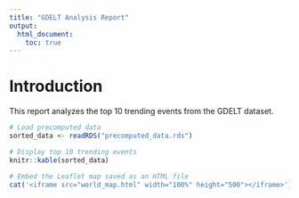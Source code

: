 ```yaml
---
title: "GDELT Analysis Report"
output: 
  html_document:
    toc: true
---
```


# Introduction

This report analyzes the top 10 trending events from the GDELT dataset.

```r
# Load precomputed data
sorted_data <- readRDS("precomputed_data.rds")

# Display top 10 trending events
knitr::kable(sorted_data)
```

```r
# Embed the Leaflet map saved as an HTML file
cat('<iframe src="world_map.html" width="100%" height="500"></iframe>')

```

